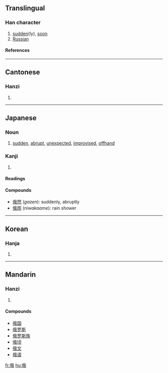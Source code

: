 ==Translingual==
===Han character===
{{Han char|rn=9|rad=人|as=07|sn=9|four=2325<sub>0</sub>|canj=人竹手戈 (OHQI)}}
# [[sudden]](ly), [[soon]]
# [[Russian]]
====References====
{{Han ref|kx=0104.060|dkj=00665|dj=0220.060|hdz=10162.140|uh=4FC4|ud=20420|bh=AB58|bd=43864}}
----
==Cantonese==
===Hanzi===
{{yue-hanzi|jyut=|y=ngo5}}
# {{defn|Cantonese}}
----
==Japanese==
===Noun===
{{ja-noun|k|hira=にわか|rom=niwaka}}
# [[sudden]], [[abrupt]], [[unexpected]], [[improvised]], [[offhand]]
===Kanji===
{{ja-kanji|grade=|rs=人07}}
# {{defn|Japanese}} 
====Readings====
{{ja-readings|on=[[が]] (''ga'')|kun=[[にわか]] (''niwaka'')}}
====Compounds====
*[[俄然]] (''gazen''): suddenly, abruptly
*[[俄雨]] (''niwakaame''): rain shower
----

==Korean==
===Hanja===
{{ko-hanja|hangeul=아|rv=a|mr=a}}
# {{defn|Korean}}
----
==Mandarin==
===Hanzi===
{{cmn-hanzi|pin=[[é]] ([[e2]])|wg=o<sup>2</sup>}}
# {{defn|Mandarin}}

====Compounds====
*[[俄国]]
*[[俄罗斯]]
*[[俄罗斯族]]
*[[俄顷]]
*[[俄文]]
*[[俄语]]

[[fr:俄]]
[[hu:俄]]